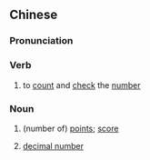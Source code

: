 {{also|点数}}
==Chinese==
{{zh-forms|s=点数}}

===Pronunciation===
{{zh-pron
|m=diǎnshù,er=y
|c=dim2 sou3
|mn=tiám-sò͘
|cat=v,n
}}

===Verb===
{{zh-verb}}

# to [[count]] and [[check]] the [[number]]

===Noun===
{{zh-noun}}

# {{lb|zh|sports}} (number of) [[point]]s; [[score]]
# {{lb|zh|math}} [[decimal number]] {{attention|zh|please check}}